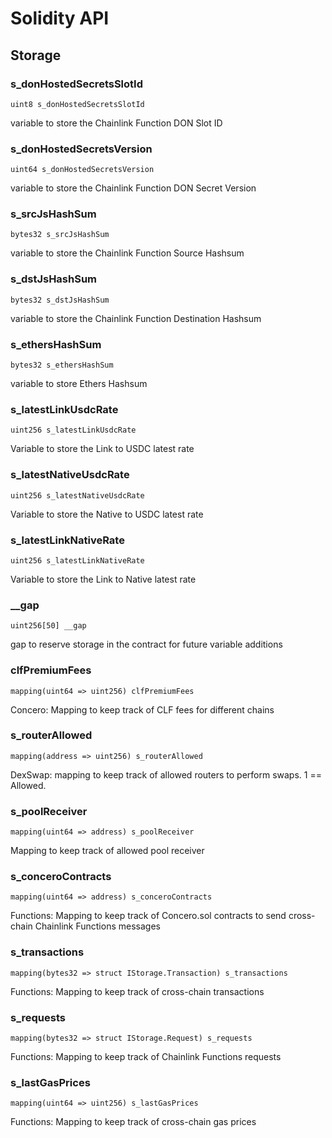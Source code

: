# Solidity API

## Storage

### s_donHostedSecretsSlotId

```solidity
uint8 s_donHostedSecretsSlotId
```

variable to store the Chainlink Function DON Slot ID

### s_donHostedSecretsVersion

```solidity
uint64 s_donHostedSecretsVersion
```

variable to store the Chainlink Function DON Secret Version

### s_srcJsHashSum

```solidity
bytes32 s_srcJsHashSum
```

variable to store the Chainlink Function Source Hashsum

### s_dstJsHashSum

```solidity
bytes32 s_dstJsHashSum
```

variable to store the Chainlink Function Destination Hashsum

### s_ethersHashSum

```solidity
bytes32 s_ethersHashSum
```

variable to store Ethers Hashsum

### s_latestLinkUsdcRate

```solidity
uint256 s_latestLinkUsdcRate
```

Variable to store the Link to USDC latest rate

### s_latestNativeUsdcRate

```solidity
uint256 s_latestNativeUsdcRate
```

Variable to store the Native to USDC latest rate

### s_latestLinkNativeRate

```solidity
uint256 s_latestLinkNativeRate
```

Variable to store the Link to Native latest rate

### __gap

```solidity
uint256[50] __gap
```

gap to reserve storage in the contract for future variable additions

### clfPremiumFees

```solidity
mapping(uint64 => uint256) clfPremiumFees
```

Concero: Mapping to keep track of CLF fees for different chains

### s_routerAllowed

```solidity
mapping(address => uint256) s_routerAllowed
```

DexSwap: mapping to keep track of allowed routers to perform swaps. 1 == Allowed.

### s_poolReceiver

```solidity
mapping(uint64 => address) s_poolReceiver
```

Mapping to keep track of allowed pool receiver

### s_conceroContracts

```solidity
mapping(uint64 => address) s_conceroContracts
```

Functions: Mapping to keep track of Concero.sol contracts to send cross-chain Chainlink Functions messages

### s_transactions

```solidity
mapping(bytes32 => struct IStorage.Transaction) s_transactions
```

Functions: Mapping to keep track of cross-chain transactions

### s_requests

```solidity
mapping(bytes32 => struct IStorage.Request) s_requests
```

Functions: Mapping to keep track of Chainlink Functions requests

### s_lastGasPrices

```solidity
mapping(uint64 => uint256) s_lastGasPrices
```

Functions: Mapping to keep track of cross-chain gas prices

